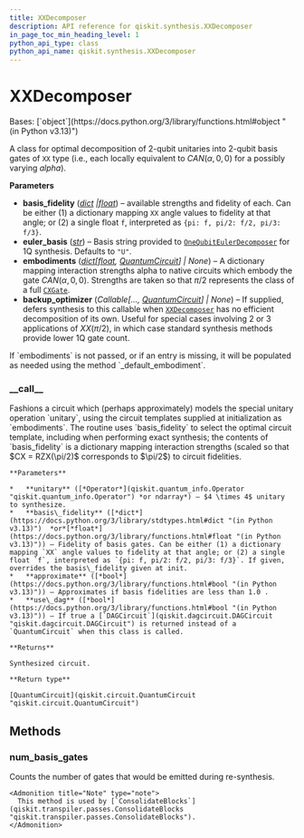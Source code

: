 ```yaml
---
title: XXDecomposer
description: API reference for qiskit.synthesis.XXDecomposer
in_page_toc_min_heading_level: 1
python_api_type: class
python_api_name: qiskit.synthesis.XXDecomposer
---
```


# XXDecomposer

<Class id="qiskit.synthesis.XXDecomposer" isDedicatedPage={true} github="https://github.com/Qiskit/qiskit/tree/main/qiskit/synthesis/two_qubit/xx_decompose/decomposer.py#L55-L324" signature="qiskit.synthesis.XXDecomposer(basis_fidelity=1.0, euler_basis='U', embodiments=None, backup_optimizer=None)" modifiers="class">
  Bases: [`object`](https://docs.python.org/3/library/functions.html#object "(in Python v3.13)")

  A class for optimal decomposition of 2-qubit unitaries into 2-qubit basis gates of `XX` type (i.e., each locally equivalent to $CAN(\alpha, 0, 0)$ for a possibly varying $alpha$).

  **Parameters**

  *   **basis\_fidelity** ([*dict*](https://docs.python.org/3/library/stdtypes.html#dict "(in Python v3.13)")  *|*[*float*](https://docs.python.org/3/library/functions.html#float "(in Python v3.13)")) – available strengths and fidelity of each. Can be either (1) a dictionary mapping `XX` angle values to fidelity at that angle; or (2) a single float `f`, interpreted as `{pi: f, pi/2: f/2, pi/3: f/3}`.
  *   **euler\_basis** ([*str*](https://docs.python.org/3/library/stdtypes.html#str "(in Python v3.13)")) – Basis string provided to [`OneQubitEulerDecomposer`](qiskit.synthesis.OneQubitEulerDecomposer "qiskit.synthesis.OneQubitEulerDecomposer") for 1Q synthesis. Defaults to `"U"`.
  *   **embodiments** ([*dict*](https://docs.python.org/3/library/stdtypes.html#dict "(in Python v3.13)")*\[*[*float*](https://docs.python.org/3/library/functions.html#float "(in Python v3.13)")*,* [*QuantumCircuit*](qiskit.circuit.QuantumCircuit "qiskit.circuit.QuantumCircuit")*] | None*) – A dictionary mapping interaction strengths alpha to native circuits which embody the gate $CAN(\alpha, 0, 0)$. Strengths are taken so that $\pi/2$ represents the class of a full [`CXGate`](qiskit.circuit.library.CXGate "qiskit.circuit.library.CXGate").
  *   **backup\_optimizer** (*Callable\[...,* [*QuantumCircuit*](qiskit.circuit.QuantumCircuit "qiskit.circuit.QuantumCircuit")*] | None*) – If supplied, defers synthesis to this callable when [`XXDecomposer`](#qiskit.synthesis.XXDecomposer "qiskit.synthesis.XXDecomposer") has no efficient decomposition of its own. Useful for special cases involving 2 or 3 applications of $XX(\pi/2)$, in which case standard synthesis methods provide lower 1Q gate count.

  <Admonition title="Note" type="note">
    If `embodiments` is not passed, or if an entry is missing, it will be populated as needed using the method `_default_embodiment`.
  </Admonition>

  ### \_\_call\_\_

  <Function id="qiskit.synthesis.XXDecomposer.__call__" github="https://github.com/Qiskit/qiskit/tree/main/qiskit/synthesis/two_qubit/xx_decompose/decomposer.py#L228-L324" signature="__call__(unitary, basis_fidelity=None, approximate=True, use_dag=False)">
    Fashions a circuit which (perhaps approximately) models the special unitary operation `unitary`, using the circuit templates supplied at initialization as `embodiments`. The routine uses `basis_fidelity` to select the optimal circuit template, including when performing exact synthesis; the contents of `basis_fidelity` is a dictionary mapping interaction strengths (scaled so that $CX = RZX(\pi/2)$ corresponds to $\pi/2$) to circuit fidelities.

    **Parameters**

    *   **unitary** ([*Operator*](qiskit.quantum_info.Operator "qiskit.quantum_info.Operator") *or ndarray*) – $4 \times 4$ unitary to synthesize.
    *   **basis\_fidelity** ([*dict*](https://docs.python.org/3/library/stdtypes.html#dict "(in Python v3.13)")  *or*[*float*](https://docs.python.org/3/library/functions.html#float "(in Python v3.13)")) – Fidelity of basis gates. Can be either (1) a dictionary mapping `XX` angle values to fidelity at that angle; or (2) a single float `f`, interpreted as `{pi: f, pi/2: f/2, pi/3: f/3}`. If given, overrides the basis\_fidelity given at init.
    *   **approximate** ([*bool*](https://docs.python.org/3/library/functions.html#bool "(in Python v3.13)")) – Approximates if basis fidelities are less than 1.0 .
    *   **use\_dag** ([*bool*](https://docs.python.org/3/library/functions.html#bool "(in Python v3.13)")) – If true a [`DAGCircuit`](qiskit.dagcircuit.DAGCircuit "qiskit.dagcircuit.DAGCircuit") is returned instead of a `QuantumCircuit` when this class is called.

    **Returns**

    Synthesized circuit.

    **Return type**

    [QuantumCircuit](qiskit.circuit.QuantumCircuit "qiskit.circuit.QuantumCircuit")
  </Function>

  ## Methods

  ### num\_basis\_gates

  <Function id="qiskit.synthesis.XXDecomposer.num_basis_gates" github="https://github.com/Qiskit/qiskit/tree/main/qiskit/synthesis/two_qubit/xx_decompose/decomposer.py#L185-L201" signature="num_basis_gates(unitary)">
    Counts the number of gates that would be emitted during re-synthesis.

    <Admonition title="Note" type="note">
      This method is used by [`ConsolidateBlocks`](qiskit.transpiler.passes.ConsolidateBlocks "qiskit.transpiler.passes.ConsolidateBlocks").
    </Admonition>
  </Function>
</Class>

